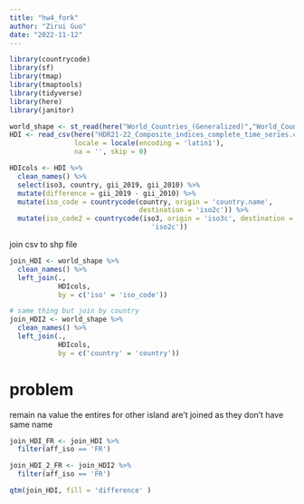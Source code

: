 ```yaml
---
title: "hw4_fork"
author: "Zirui Guo"
date: "2022-11-12"
---
```


```r
library(countrycode)
library(sf)
library(tmap)
library(tmaptools)
library(tidyverse)
library(here)
library(janitor)
```

```r
world_shape <- st_read(here("World_Countries_(Generalized)","World_Countries__Generalized_.shp"))
HDI <- read_csv(here("HDR21-22_Composite_indices_complete_time_series.csv"),
                locale = locale(encoding = 'latin1'),
                na = '', skip = 0)

```

```r
HDIcols <- HDI %>% 
  clean_names() %>% 
  select(iso3, country, gii_2019, gii_2010) %>% 
  mutate(difference = gii_2019 - gii_2010) %>% 
  mutate(iso_code = countrycode(country, origin = 'country.name',
                                destination = 'iso2c')) %>% 
  mutate(iso_code2 = countrycode(iso3, origin = 'iso3c', destination = 
                                   'iso2c'))
```

join csv to shp file

```r
join_HDI <- world_shape %>% 
  clean_names() %>% 
  left_join(.,
            HDIcols,
            by = c('iso' = 'iso_code'))
```

```r
# same thing but join by country
join_HDI2 <- world_shape %>% 
  clean_names() %>% 
  left_join(.,
            HDIcols,
            by = c('country' = 'country'))
```

# problem

remain na value the entires for other island are't joined as they don't have same name

```r
join_HDI_FR <- join_HDI %>% 
  filter(aff_iso == 'FR')

join_HDI_2_FR <- join_HDI2 %>% 
  filter(aff_iso == 'FR')
```

```r
qtm(join_HDI, fill = 'difference' )
```

